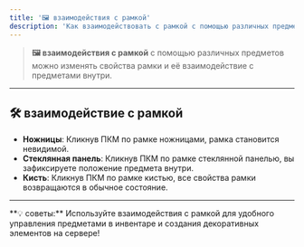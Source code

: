 ```yaml
---
title: '🖼️ взаимодействия с рамкой'
description: 'Как взаимодействовать с рамкой с помощью различных предметов'
---
```


> **🖼️ взаимодействия с рамкой**
> с помощью различных предметов можно изменять свойства рамки и её взаимодействие с предметами внутри.

---

## 🛠️ взаимодействие с рамкой

- **Ножницы**: Кликнув ПКМ по рамке ножницами, рамка становится невидимой.
- **Стеклянная панель**: Кликнув ПКМ по рамке стеклянной панелью, вы зафиксируете положение предмета внутри.
- **Кисть**: Кликнув ПКМ по рамке кистью, все свойства рамки возвращаются в обычное состояние.

---

<Note>
**💡 советы:**
Используйте взаимодействия с рамкой для удобного управления предметами в инвентаре и создания декоративных элементов на сервере!
</Note>
